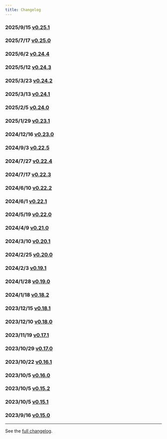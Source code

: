 ```yaml
---
title: Changelog
---
```


### 2025/9/15 [v0.25.1](/changelog/0-25-1)

### 2025/7/17 [v0.25.0](/changelog/0-25-0)

### 2025/6/2 [v0.24.4](/changelog/0-24-4)

### 2025/5/12 [v0.24.3](/changelog/0-24-2)

### 2025/3/23 [v0.24.2](/changelog/0-24-2)

### 2025/3/13 [v0.24.1](/changelog/0-24-1)

### 2025/2/5 [v0.24.0](/changelog/0-24-0)

### 2025/1/29 [v0.23.1](/changelog/0-23-1)

### 2024/12/16 [v0.23.0](/changelog/0-23-0)

### 2024/9/3 [v0.22.5](/changelog/0-22-5)

### 2024/7/27 [v0.22.4](/changelog/0-22-4)

### 2024/7/17 [v0.22.3](/changelog/0-22-3)

### 2024/6/10 [v0.22.2](/changelog/0-22-2)

### 2024/6/1 [v0.22.1](/changelog/0-22-1)

### 2024/5/19 [v0.22.0](/changelog/0-22-0)

### 2024/4/9 [v0.21.0](/changelog/0-21-0)

### 2024/3/10 [v0.20.1](/changelog/0-20-1)

### 2024/2/25 [v0.20.0](/changelog/0-20-0)

### 2024/2/3 [v0.19.1](/changelog/0-19-1)

### 2024/1/28 [v0.19.0](/changelog/0-19-0)

### 2024/1/18 [v0.18.2](/changelog/0-18-2)

### 2023/12/15 [v0.18.1](/changelog/0-18-1)

### 2023/12/10 [v0.18.0](/changelog/0-18-0)

### 2023/11/19 [v0.17.1](/changelog/0-17-1)

### 2023/10/29 [v0.17.0](/changelog/0-17-0)

### 2023/10/22 [v0.16.1](/changelog/0-16-1)

### 2023/10/5 [v0.16.0](/changelog/0-16-0)

### 2023/10/5 [v0.15.2](/changelog/0-15-2)

### 2023/10/5 [v0.15.1](/changelog/0-15-1)

### 2023/9/16 [v0.15.0](/changelog/0-15-0)

---

See the [full changelog](https://github.com/usememos/memos/releases).
